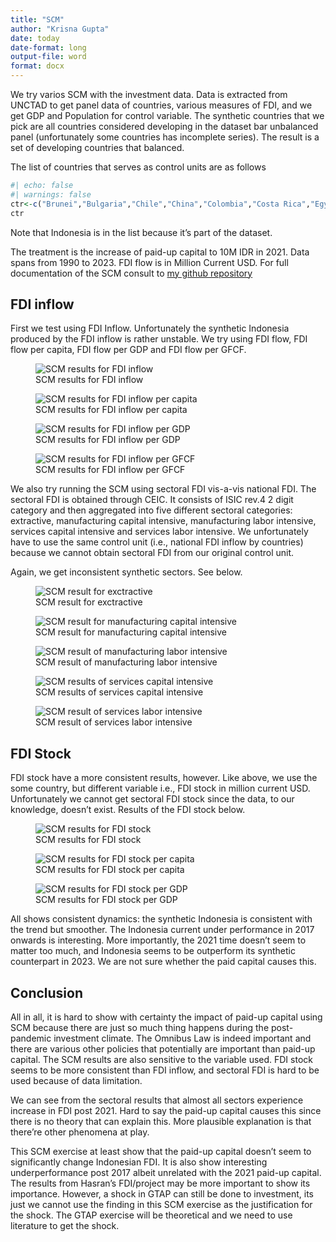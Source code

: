 ```yaml
---
title: "SCM"
author: "Krisna Gupta"
date: today
date-format: long
output-file: word
format: docx
---
```


We try varios SCM with the investment data. Data is extracted from UNCTAD to get panel data of countries, various measures of FDI, and we get GDP and Population for control variable. The synthetic countries that we pick are all countries considered developing in the dataset bar unbalanced panel (unfortunately some countries has incomplete series). The result is a set of developing countries that balanced.

The list of countries that serves as control units are as follows

```r
#| echo: false
#| warnings: false
ctr<-c("Brunei","Bulgaria","Chile","China","Colombia","Costa Rica","Egypt","Hungary","Iceland","India","Indonesia","Laos","Malaysia","Mexico","Myanmar","Nigeria","Peru","Philippines","Poland","Romania","Russia","Saudi Arabia","South Africa","Thailand","United Arab Emirates","Vietnam")
ctr
```

Note that Indonesia is in the list because it's part of the dataset.

The treatment is the increase of paid-up capital to 10M IDR in 2021. Data spans from 1990 to 2023. FDI flow is in Million Current USD. For full documentation of the SCM consult to [my github repository](https://github.com/imedkrisna/minvestment)

## FDI inflow

First we test using FDI Inflow. Unfortunately the synthetic Indonesia produced by the FDI inflow is rather unstable. We try using FDI flow, FDI flow per capita, FDI flow per GDP and FDI flow per GFCF.

![SCM results for FDI inflow](fig/synth_fdi.png)

![SCM results for FDI inflow per capita](fig/synth_fdic.png)

![SCM results for FDI inflow per GDP](fig/synth_gdp.png)

![SCM results for FDI inflow per GFCF](fig/synth_gfcf.png)

We also try running the SCM using sectoral FDI vis-a-vis national FDI. The sectoral FDI is obtained through CEIC. It consists of ISIC rev.4 2 digit category and then aggregated into five different sectoral categories: extractive, manufacturing capital intensive, manufacturing labor intensive, services capital intensive and services labor intensive. We unfortunately have to use the same control unit (i.e., national FDI inflow by countries) because we cannot obtain sectoral FDI from our original control unit.

Again, we get inconsistent synthetic sectors. See below.

![SCM result for exctractive](fig/synth_ex.png)

![SCM result for manufacturing capital intensive](fig/synth_mc.png)

![SCM result of manufacturing labor intensive](fig/synth_ml.png)

![SCM results of services capital intensive](fig/synth_sc.png)

![SCM result of services labor intensive](fig/synth_sl.png)

## FDI Stock

FDI stock have a more consistent results, however. Like above, we use the some country, but different variable i.e., FDI stock in million current USD. Unfortunately we cannot get sectoral FDI stock since the data, to our knowledge, doesn't exist. Results of the FDI stock below.

![SCM results for FDI stock](fig/synth_stock.png)

![SCM results for FDI stock per capita](fig/synth_stockc.png)

![SCM results for FDI stock per GDP](fig/synth_stockg.png)

All shows consistent dynamics: the synthetic Indonesia is consistent with the trend but smoother. The Indonesia current under performance in 2017 onwards is interesting. More importantly, the 2021 time doesn't seem to matter too much, and Indonesia seems to be outperform its synthetic counterpart in 2023. We are not sure whether the paid capital causes this.

## Conclusion

All in all, it is hard to show with certainty the impact of paid-up capital using SCM because there are just so much thing happens during the post-pandemic investment climate. The Omnibus Law is indeed important and there are various other policies that potentially are important than paid-up capital. The SCM results are also sensitive to the variable used. FDI stock seems to be more consistent than FDI inflow, and sectoral FDI is hard to be used because of data limitation.

We can see from the sectoral results that almost all sectors experience increase in FDI post 2021. Hard to say the paid-up capital causes this since there is no theory that can explain this. More plausible explanation is that there're other phenomena at play.

This SCM exercise at least show that the paid-up capital doesn't seem to significantly change Indonesian FDI. It is also show interesting underperformance post 2017 albeit unrelated with the 2021 paid-up capital. The results from Hasran's FDI/project may be more important to show its importance. However, a shock in GTAP can still be done to investment, its just we cannot use the finding in this SCM exercise as the justification for the shock. The GTAP exercise will be theoretical and we need to use literature to get the shock.